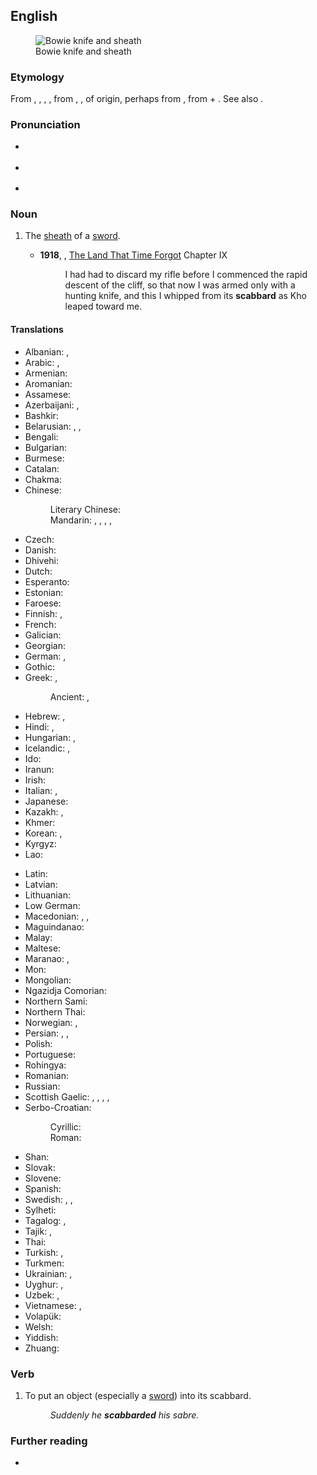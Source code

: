 ==English==
{{wikipedia}}
[[File:Bowie Knife (PSF).jpg|thumb|Bowie knife and sheath]]

===Etymology===
From {{inh|en|enm|scabard}}, {{m|enm|scauberde}}, {{m|enm|scauberk}}, {{m|enm|scauberke}}, from {{der|en|xno|eschaubert}}, {{m|fro|escalberc}}, of {{der|en|gem}} origin, perhaps from {{der|en|frk|*skarberg|t=sheath|lit=blade-protection}}, from {{der|en|gem-pro|*skēriz|t=blade, scissors}} + {{m|gem-pro|*bergaz|t=shelter, protection, refuge}}. See also {{m|en|hauberk}}.

===Pronunciation===
* {{a|RP}} {{IPA|en|/ˈskæb.əd/}}
* {{a|GA}} {{IPA|en|/ˈskæb.ɚd/}}
* {{hyphenation|en|scab|bard}}

===Noun===
{{en-noun}}

# {{senseid|en|sheath}} The [[sheath]] of a [[sword]].
#* '''1918''', {{w|Edgar Rice Burroughs}}, [[w:The Land That Time Forgot (novel)|The Land That Time Forgot]] Chapter IX
#*: I had had to discard my rifle before I commenced the rapid descent of the cliff, so that now I was armed only with a hunting knife, and this I whipped from its '''scabbard''' as Kho leaped toward me.

====Translations====
{{trans-top|the sheath of a sword}}
* Albanian: {{t+|sq|zgjebe|f}}, {{t+|sq|këllëf|m}}
* Arabic: {{t|ar|غِمْد|m}}, {{t|ar|غِلَاف|m}}
* Armenian: {{t+|hy|պատյան}}
* Aromanian: {{t|rup|teacã|f}}
* Assamese: {{t-needed|as}}
* Azerbaijani: {{t|az|qın}}, {{t|az|kılıf}}
* Bashkir: {{t|ba|ҡын}}
* Belarusian: {{t|be|но́жны|f-p}}, {{t|be|по́хва|f}}, {{t|be|по́хвы|f-p}}
* Bengali: {{t-needed|bn}}
* Bulgarian: {{t+|bg|ножница|f}}
* Burmese: {{t+|my|ဓားအိမ်}}
* Catalan: {{t+|ca|beina|f}}
* Chakma: {{t-needed|ccp}}
* Chinese:
*: Literary Chinese: {{t|lzh|韜}}
*: Mandarin: {{t+|cmn|鞘|tr=qiào}}, {{t|cmn|劍鞘}}, {{t|cmn|剑鞘|tr=jiànqiào}}, {{t+|cmn|刀鞘}}, {{t+|cmn|刀鞘|tr=dāoqiào}}
* Czech: {{t+|cs|pochva|f}}
* Danish: {{t+|da|skede}}
* Dhivehi: {{t-needed|dv}}
* Dutch: {{t+|nl|schede|f}}
* Esperanto: {{t+|eo|glavingo}}
* Estonian: {{t|et|mõõgatupp}}
* Faroese: {{t|fo|slíðri|m}}
* Finnish: {{t+|fi|tuppi}}, {{t+|fi|huotra}}
* French: {{t+|fr|fourreau|m}}
* Galician: {{t+|gl|vaíña|f}}
* Georgian: {{t|ka|ქარქაში}}
* German: {{t+|de|Schwertscheide|f}}, {{t+|de|Scheide|f}}
* Gothic: {{t|got|𐍆𐍉𐌳𐍂|n}}
* Greek: {{t+|el|θηκάρι|n}}, {{t+|el|θήκη|f}}
*: Ancient: {{t|grc|ἔλυτρον|n}}, {{t|grc|κολεός|m}}
* Hebrew: {{t+|he|נדן|m|tr=nadan}}, {{t+|he|נרתיק|m|tr=nartik}}
* Hindi: {{t+|hi|मियान|m}}, {{t+|hi|म्यान|m}}
* Hungarian: {{t+|hu|hüvely}}, {{t+|hu|tok}}
* Icelandic: {{t|is|skálpur|m}}, {{t+|is|skeiðar|f-p}}
* Ido: {{t+|io|gaino}}
* Iranun: {{t-needed|ill}}
* Irish: {{t|ga|truaill|f}}
* Italian: {{t+|it|fodero|m}}, {{t+|it|guaina|f}}
* Japanese: {{t+|ja|鞘|tr=さや, saya}}
* Kazakh: {{t|kk|қын}}, {{t|kk|қынап}}
* Khmer: {{t|km|ស្រោមដាវ}}
* Korean: {{t+|ko|칼집}}, {{t|ko|대검집}}
* Kyrgyz: {{t|ky|кын}}
* Lao: {{t|lo|ຝັກ}}
{{trans-mid}}
* Latin: {{t|la|vāgīna|f}}
* Latvian: {{t+|lv|maksts}}
* Lithuanian: {{t|lt|makštis|m}}
* Low German: {{t|nds|scheed}}
* Macedonian: {{t|mk|канија|f}}, {{t|mk|корица|f}}, {{t|mk|ножница|f}}
* Maguindanao: {{t-needed|mdh}}
* Malay: {{t-needed|ms}}
* Maltese: {{t|mt|għant|m}}
* Maranao: {{t|mrw|tagob}}, {{t|mrw|tagoban}}
* Mon: {{t-needed|mnw}}
* Mongolian: {{t+|mn|хуй}}
* Ngazidja Comorian: {{t|zdj|wala|c9|c10}}
* Northern Sami: {{t-needed|se}}
* Northern Thai: {{t-needed|nod}}
* Norwegian: {{t|no|slire|m|f}}, {{t|no|skjede|m}}
* Persian: {{t+|fa|غلاف|tr=ğelâf}}, {{t+|fa|قراب}}, {{t+|fa|نیام|tr=niyâm}}
* Polish: {{t+|pl|pochwa|f}}
* Portuguese: {{t+|pt|bainha|f}}
* Rohingya: {{t-needed|rhg}}
* Romanian: {{t+|ro|teacă|f}}
* Russian: {{t+|ru|но́жны|n}}
* Scottish Gaelic: {{t|gd|duille|f}}, {{t|gd|fraighe|f}}, {{t|gd|cochall|m}}, {{t|gd|faighean|m}}, {{t|gd|duille-sgeine|f}}
* Serbo-Croatian: {{t+|sh|korice|f}}
*: Cyrillic: {{t|sh|ножница|f}}
*: Roman: {{t+|sh|nožnica|f}}
* Shan: {{t-needed|shn}}
* Slovak: {{t+|sk|pošva|f}}
* Slovene: {{t+|sl|nožnica|f}}
* Spanish: {{t+|es|vaina|f}}
* Swedish: {{t+|sv|skida|c}}, {{t+|sv|balja|c}}, {{t+|sv|slida|c}}
* Sylheti: {{t-needed|syl}}
* Tagalog: {{t|tl|kaluban}}, {{t|tl|bayna}}
* Tajik: {{t|tg|ғилоф}}, {{t|tg|наём}}
* Thai: {{t+|th|ฝัก}}
* Turkish: {{t+|tr|kın}}, {{t+|tr|kılıf}}
* Turkmen: {{t|tk|gyn}}
* Ukrainian: {{t|uk|пі́хви|f-p}}, {{t|uk|пі́хва|f}}
* Uyghur: {{t|ug|قىن}}, {{t|ug|غىلاپ}}
* Uzbek: {{t+|uz|qin}}, {{t+|uz|gʻilof}}
* Vietnamese: {{t+|vi|vỏ}}, {{t|vi|bao kiếm}}
* Volapük: {{t+|vo|denavead}}
* Welsh: {{t|cy|gwain|f}}
* Yiddish: {{t|yi|שייד|f}}
* Zhuang: {{t-needed|za}}
{{trans-bottom}}

===Verb===
{{en-verb}}

# To put an object (especially a [[sword]]) into its scabbard.
#: ''Suddenly he '''scabbarded''' his sabre.''

===Further reading===
* {{R:Online Etymology Dictionary}}